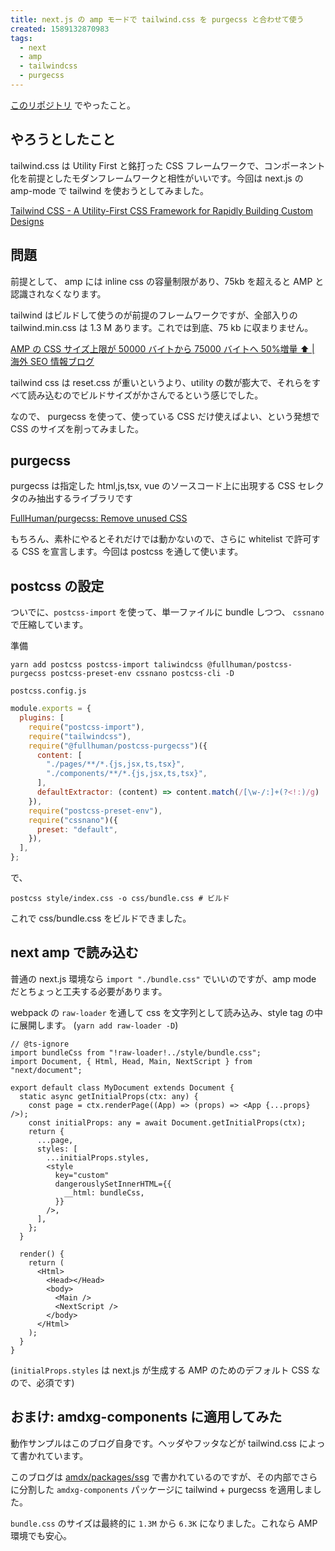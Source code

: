 ```yaml
---
title: next.js の amp モードで tailwind.css を purgecss と合わせて使う
created: 1589132870983
tags:
  - next
  - amp
  - tailwindcss
  - purgecss
---
```


[このリポジトリ](https://github.com/mizchi/next-amp-tailwind-purgecss) でやったこと。

## やろうとしたこと

tailwind.css は Utility First と銘打った CSS フレームワークで、コンポーネント化を前提としたモダンフレームワークと相性がいいです。今回は next.js の amp-mode で tailwind を使おうとしてみました。

[Tailwind CSS \- A Utility\-First CSS Framework for Rapidly Building Custom Designs](https://tailwindcss.com/)

## 問題

前提として、 amp には inline css の容量制限があり、75kb を超えると AMP と認識されなくなります。

tailwind はビルドして使うのが前提のフレームワークですが、全部入りの tailwind.min.css は 1.3 M あります。これでは到底、75 kb に収まりません。

[AMP の CSS サイズ上限が 50000 バイトから 75000 バイトへ 50%増量 ⬆ \| 海外 SEO 情報ブログ](https://www.suzukikenichi.com/blog/amp-increases-css-limit-from-50000-bytes-to-75-bytes/)

tailwind css は reset.css が重いというより、utility の数が膨大で、それらをすべて読み込むのでビルドサイズがかさんでるという感じでした。

なので、 purgecss を使って、使っている CSS だけ使えばよい、という発想で CSS のサイズを削ってみました。

## purgecss

purgecss は指定した html,js,tsx, vue のソースコード上に出現する CSS セレクタのみ抽出するライブラリです

[FullHuman/purgecss: Remove unused CSS](https://github.com/FullHuman/purgecss)

もちろん、素朴にやるとそれだけでは動かないので、さらに whitelist で許可する CSS を宣言します。今回は postcss を通して使います。

## postcss の設定

ついでに、`postcss-import` を使って、単一ファイルに bundle しつつ、 `cssnano` で圧縮しています。

準備

```
yarn add postcss postcss-import taliwindcss @fullhuman/postcss-purgecss postcss-preset-env cssnano postcss-cli -D
```

`postcss.config.js`

```js
module.exports = {
  plugins: [
    require("postcss-import"),
    require("tailwindcss"),
    require("@fullhuman/postcss-purgecss")({
      content: [
        "./pages/**/*.{js,jsx,ts,tsx}",
        "./components/**/*.{js,jsx,ts,tsx}",
      ],
      defaultExtractor: (content) => content.match(/[\w-/:]+(?<!:)/g) || [],
    }),
    require("postcss-preset-env"),
    require("cssnano")({
      preset: "default",
    }),
  ],
};
```

で、

```
postcss style/index.css -o css/bundle.css # ビルド
```

これで css/bundle.css をビルドできました。

## next amp で読み込む

普通の next.js 環境なら `import "./bundle.css"` でいいのですが、amp mode だとちょっと工夫する必要があります。

webpack の `raw-loader` を通して css を文字列として読み込み、style tag の中に展開します。 (`yarn add raw-loader -D`)

```tsx
// @ts-ignore
import bundleCss from "!raw-loader!../style/bundle.css";
import Document, { Html, Head, Main, NextScript } from "next/document";

export default class MyDocument extends Document {
  static async getInitialProps(ctx: any) {
    const page = ctx.renderPage((App) => (props) => <App {...props} />);
    const initialProps: any = await Document.getInitialProps(ctx);
    return {
      ...page,
      styles: [
        ...initialProps.styles,
        <style
          key="custom"
          dangerouslySetInnerHTML={{
            __html: bundleCss,
          }}
        />,
      ],
    };
  }

  render() {
    return (
      <Html>
        <Head></Head>
        <body>
          <Main />
          <NextScript />
        </body>
      </Html>
    );
  }
}
```

(`initialProps.styles` は next.js が生成する AMP のためのデフォルト CSS なので、必須です)

## おまけ: amdxg-components に適用してみた

動作サンプルはこのブログ自身です。ヘッダやフッタなどが tailwind.css によって書かれています。

このブログは [amdx/packages/ssg](https://github.com/mizchi/amdx/tree/master/packages/ssg) で書かれているのですが、その内部でさらに分割した `amdxg-components` パッケージに tailwind + purgecss を適用しました。

`bundle.css` のサイズは最終的に `1.3M` から `6.3K` になりました。これなら AMP 環境でも安心。
